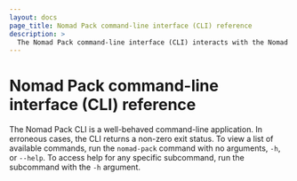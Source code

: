 ```yaml
---
layout: docs
page_title: Nomad Pack command-line interface (CLI) reference
description: >
  The Nomad Pack command-line interface (CLI) interacts with the Nomad Pack product. This section contains reference information on how to use the Nomad Pack CLI to generate, register, and list packs.
---
```


# Nomad Pack command-line interface (CLI) reference

The Nomad Pack CLI is a well-behaved command-line application. In erroneous
cases, the CLI returns a non-zero exit status. To view a list of available
commands, run the `nomad-pack` command with no arguments, `-h`, or `--help`. To
access help for any specific subcommand, run the subcommand with the `-h`
argument.
